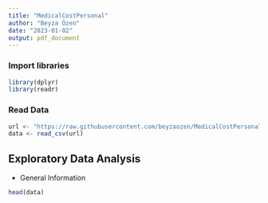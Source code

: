 ```yaml
---
title: "MedicalCostPersonal"
author: "Beyza Özen"
date: "2023-01-02"
output: pdf_document
---
```


### Import libraries

```r
library(dplyr)
library(readr)
```

### Read Data

```r
url <- "https://raw.githubusercontent.com/beyzaozen/MedicalCostPersonal/main/insurance.csv"
data <- read_csv(url)
```

## Exploratory Data Analysis

-   General Information

```r
head(data)
```
